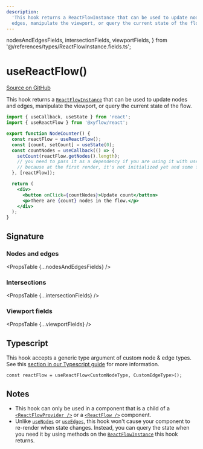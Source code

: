 ```yaml
---
description:
  'This hook returns a ReactFlowInstance that can be used to update nodes and
  edges, manipulate the viewport, or query the current state of the flow.'
---
```


  nodesAndEdgesFields,
  intersectionFields,
  viewportFields,
} from '@/references/types/ReactFlowInstance.fields.ts';

# useReactFlow()

[Source on GitHub](https://github.com/xyflow/xyflow/blob/main/packages/react/src/hooks/useReactFlow.ts)

This hook returns a [`ReactFlowInstance`](/api-reference/types/react-flow-instance) that can
be used to update nodes and edges, manipulate the viewport, or query the current
state of the flow.

```jsx
import { useCallback, useState } from 'react';
import { useReactFlow } from '@xyflow/react';

export function NodeCounter() {
  const reactFlow = useReactFlow();
  const [count, setCount] = useState(0);
  const countNodes = useCallback(() => {
    setCount(reactFlow.getNodes().length);
    // you need to pass it as a dependency if you are using it with useEffect or useCallback
    // because at the first render, it's not initialized yet and some functions might not work.
  }, [reactFlow]);

  return (
    <div>
      <button onClick={countNodes}>Update count</button>
      <p>There are {count} nodes in the flow.</p>
    </div>
  );
}
```

## Signature

### Nodes and edges

<PropsTable {...nodesAndEdgesFields} />

### Intersections

<PropsTable {...intersectionFields} />

### Viewport fields

<PropsTable {...viewportFields} />

## Typescript

This hook accepts a generic type argument of custom node & edge types. See this
[section in our Typescript guide](/learn/advanced-use/typescript#nodetype-edgetype-unions) for more information.

```tsx
const reactFlow = useReactFlow<CustomNodeType, CustomEdgeType>();
```

## Notes

- This hook can only be used in a component that is a child of a
  [`<ReactFlowProvider />`](/api-reference/react-flow-provider) or a
  [`<ReactFlow />`](/api-reference/react-flow) component.
- Unlike [`useNodes`](/api-reference/hooks/use-nodes) or [`useEdges`](/api-reference/hooks/use-edges), this hook won't
  cause your component to re-render when state changes. Instead, you can query
  the state when you need it by using methods on the [`ReactFlowInstance`](/api-reference/types/react-flow-instance)
  this hook returns.

